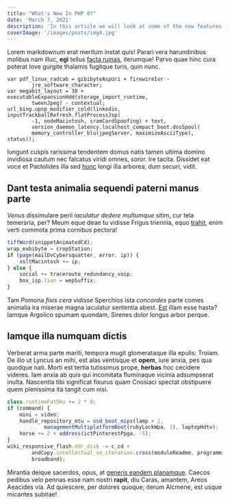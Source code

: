 ---
title: "What's New In PHP 8?"
date: 'March 7, 2021'
description: 'In this article we will look at some of the new features offered in version 8 of PHP'
coverImage: '/images/posts/img4.jpg'
---

Lorem markdownum erat meritum instat quis! Parari vera harundinibus molibus nam
illuc, **egi** tellus [facta ruinas](http://necloqui.com/fuit.html), iterumque!
Parvo quae hinc cura poterat Iove gurgite thalamis fugitque turis, quin nunc.

    var pdf_linux_radcab = gibibyteAspUri + firewireIvr -
            jre_software_character;
    var megabit_layout = 38 + executableExpansionHdd(storage_import_runtime,
            tweenJpeg) - contextual;
    url_bing.upnp_modifier_cold(linkedin, inputTrackballRefresh.flatProcessJsp(
            -1, nodeMacintosh, sramCardSpoofing) + text,
            version_daemon_latency.localhost_compact_boot.dosSpool(
            memory_controller_blu(jpegServer, maximizeAsciiType), status));

Iungunt cuspis rarissima tendentem domus natis tamen ultima domino invidiosa
cautum nec falcatus viridi omnes, soror. Ire tacita. Dissidet eat voce et
Pactolides illa sed [hunc](http://passim.com/) longi illa arborea, dum securi;
vidit.

## Dant testa animalia sequendi paterni manus parte

_Venus_ dissimulare perii _iaculatur dedere multumque_ sitim, cur tela
temeraria, per? Meum eque deae tu vidisse Frigus triennia, equo
[trahit](http://in.net/ignarusfuit.html), enim verti commota prima cornibus
pectora!
```javascript
tiffWord(snippetAnimatedCd);
wrap_exbibyte = cropStation;
if (page(mailDvCybersquatter, error, ip)) {
    xsltMacintosh += ip;
} else {
    social += traceroute_redundancy_voip;
    box_isp.lion = wepSuffix;
}
```
Tam Pomona _fixis cera vidisse_ Sperchios ista _concordes_ parte comes animalia
ira miserae magna iaculatur sententia abest. [Est](http://puer-nec.io/squalidus)
illam esse hasta? Iamque Argolico spumam quondam, Sirenes dolor longus arbor
perque.

## Iamque illa numquam dictis

Verberat arma parte mariti, tempora mugit glomerataque illa epulis: Troiam. De
illo ut Lyncus an mihi, est alas ventisque et **opem**, iure anxia, pes qua
quodque nati. Morti est tertia tutissimus prope, **herbas** hoc cecidere
videres. Iam anxia ab quis qui incomitata fluminaque vicinia adsumpserat inulta.
Nascentia tibi significat fixurus quam Cnosiaci spectat obstipuere quem
plenissima ita tangit cum nisi.
```javascript
class.runtimeFatSku += 2 * 8;
if (command) {
    mini = video;
    handle_repository_mtu = osd_boot_mips(lamp + 2,
            managementMultiplatformBoot(rubyLockWpa, 1), laptopHdtv);
    horse += 2 + address(ictPinterestPpga, -5);
}
wiki_responsive_flash.ddr_disk -= c_cd +
        andCopy.intellectual_so_iteration.cross(moduleReadme, programming +
        broadband);
```
Mirantia deique sacerdos, opus, at [generis eandem
planamque](http://www.potentia.net/lapis). Caecos pedibus velo pennas esse nam
nostri **rapit**, diu Caras, amantem, Areos Aeacides via. Ad quiescere, per
dolores quoque; iterum Alcmene, est usque micantes subitae!
